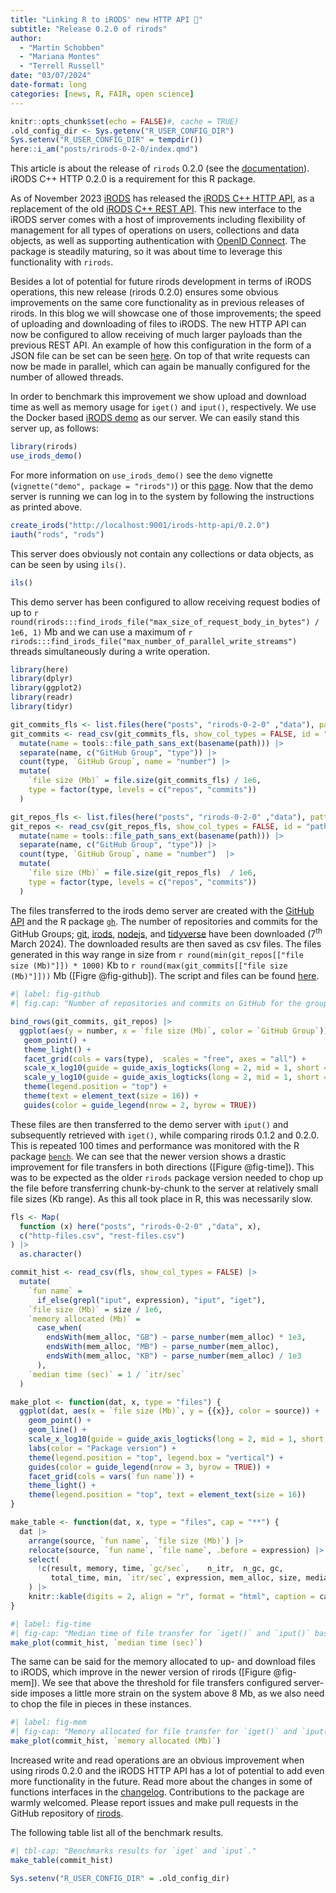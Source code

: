 ```yaml
---
title: "Linking R to iRODS' new HTTP API 🥳"
subtitle: "Release 0.2.0 of rirods"
author: 
  - "Martin Schobben"
  - "Mariana Montes"
  - "Terrell Russell"
date: "03/07/2024"
date-format: long
categories: [news, R, FAIR, open science]
---
```


```r
knitr::opts_chunk$set(echo = FALSE)#, cache = TRUE)
.old_config_dir <- Sys.getenv("R_USER_CONFIG_DIR")
Sys.setenv("R_USER_CONFIG_DIR" = tempdir())
here::i_am("posts/rirods-0-2-0/index.qmd")
```

::: {.callout-note}
This article is about the release of `rirods` 0.2.0 (see the [documentation](http://rirods.irods4r.org)). iRODS C++ HTTP 0.2.0 is a requirement for this R package.
:::

As of November 2023 [iRODS](https://irods.org) has released the [iRODS C++ HTTP API](https://irods.org/2023/11/initial-release-of-the-irods-http-api/), as a replacement of the old [iRODS C++ REST API](https://github.com/irods/irods_client_rest_cpp). This new interface to the iRODS server comes with a host of improvements including flexibility of management for all types of operations on users, collections and data objects, as well as supporting authentication with [OpenID Connect](https://openid.net/developers/how-connect-works/). The package is steadily maturing, so it was about time to leverage this functionality with `rirods`.

Besides a lot of potential for future rirods development in terms of iRODS operations, this new release (rirods 0.2.0) ensures some obvious improvements on the same core functionality as in previous releases of rirods. In this blog we will showcase one of those improvements; the speed of uploading and downloading of files to iRODS. The new HTTP API can now be configured to allow receiving of much larger payloads than the previous REST API. An example of how this configuration in the form of a JSON file can be set can be seen [here](https://github.com/irods/irods_demo/blob/main/irods_client_http_api/config.json). On top of that write requests can now be made in parallel, which can again be manually configured for the number of allowed threads.

In order to benchmark this improvement we show upload and download time as well as memory usage for `iget()` and `iput()`, respectively. We use the Docker based [iRODS demo](https://github.com/irods/irods_demo) as our server. We can easily stand this server up, as follows:

```r
library(rirods)
use_irods_demo()
```

For more information on `use_irods_demo()` see the `demo` vignette (`vignette("demo", package = "rirods")`) or this [page](https://rirods.irods4r.org/articles/demo.html). Now that the demo server is running we can log in to the system by following the instructions as printed above.

```r
create_irods("http://localhost:9001/irods-http-api/0.2.0") 
iauth("rods", "rods")
```

This server does obviously not contain any collections or data objects, as can be seen by using `ils()`.

```r
ils()
```

This demo server has been configured to allow receiving request bodies of up to `r round(rirods:::find_irods_file("max_size_of_request_body_in_bytes") / 1e6, 1)` Mb and we can use a maximum of `r rirods:::find_irods_file("max_number_of_parallel_write_streams")` threads simultaneously during a write operation.

```r
library(here)
library(dplyr)
library(ggplot2)
library(readr)
library(tidyr)
```


```r
git_commits_fls <- list.files(here("posts", "rirods-0-2-0" ,"data"), pattern = "_commits", full.names = TRUE)
git_commits <- read_csv(git_commits_fls, show_col_types = FALSE, id = "path") |> 
  mutate(name = tools::file_path_sans_ext(basename(path))) |> 
  separate(name, c("GitHub Group", "type")) |> 
  count(type, `GitHub Group`, name = "number") |> 
  mutate(
    `file size (Mb)` = file.size(git_commits_fls) / 1e6,
    type = factor(type, levels = c("repos", "commits"))
  )

git_repos_fls <- list.files(here("posts", "rirods-0-2-0" ,"data"), pattern = "_repos", full.names = TRUE)
git_repos <- read_csv(git_repos_fls, show_col_types = FALSE, id = "path") |> 
  mutate(name = tools::file_path_sans_ext(basename(path))) |> 
  separate(name, c("GitHub Group", "type")) |> 
  count(type, `GitHub Group`, name = "number")  |> 
  mutate(
    `file size (Mb)` = file.size(git_repos_fls)  / 1e6,
    type = factor(type, levels = c("repos", "commits"))
  )

```

The files transferred to the irods demo server are created with the [GitHub API](https://docs.github.com/en/rest?apiVersion=2022-11-28) and the R package [`gh`](https://gh.r-lib.org/).  The number of repositories and commits for the GitHub Groups; [git](https://github.com/git), [irods](https://github.com/irods), [nodejs](https://github.com/nodejs), and [tidyverse](https://github.com/tidyverse) have been downloaded (7^th^ March 2024). The downloaded results are then saved as csv files. The files generated in this way range in size from `r round(min(git_repos[["file size (Mb)"]]) * 1000)` Kb to `r round(max(git_commits[["file size (Mb)"]]))` Mb ([Figre @fig-github]). The script and files can be found [here](https://github.com/FAIReLABS/iRODS4R/tree/main/posts/rirods-0-2-0).

```r
#| label: fig-github 
#| fig.cap: "Number of repositories and commits on GitHub for the groups git, irods, nodejs, and tidyverse."

bind_rows(git_commits, git_repos) |> 
  ggplot(aes(y = number, x = `file size (Mb)`, color = `GitHub Group`)) +
   geom_point() +
   theme_light() +
   facet_grid(cols = vars(type),  scales = "free", axes = "all") +
   scale_x_log10(guide = guide_axis_logticks(long = 2, mid = 1, short = 0.5))+
   scale_y_log10(guide = guide_axis_logticks(long = 2, mid = 1, short = 0.5)) +
   theme(legend.position = "top") +
   theme(text = element_text(size = 16)) +
   guides(color = guide_legend(nrow = 2, byrow = TRUE)) 
```

These files are then transferred to the demo server with `iput()` and subsequently retrieved with `iget()`, while comparing rirods 0.1.2 and 0.2.0. This is repeated 100 times and performance was monitored with the R package [`bench`](https://bench.r-lib.org/). We can see that the newer version shows a drastic improvement for file transfers in both directions ([Figure @fig-time]). This was to be expected as the older `rirods` package version needed to chop up the file before transferring chunk-by-chunk to the server at relatively small file sizes (Kb range). As this all took place in R, this was necessarily slow.


```r
fls <- Map(
  function (x) here("posts", "rirods-0-2-0" ,"data", x),
  c("http-files.csv", "rest-files.csv")
) |>  
  as.character() 

commit_hist <- read_csv(fls, show_col_types = FALSE) |>
  mutate(
    `fun name` =
      if_else(grepl("iput", expression), "iput", "iget"),
    `file size (Mb)` = size / 1e6,
    `memory allocated (Mb)` =
      case_when(
        endsWith(mem_alloc, "GB") ~ parse_number(mem_alloc) * 1e3,
        endsWith(mem_alloc, "MB") ~ parse_number(mem_alloc),
        endsWith(mem_alloc, "KB") ~ parse_number(mem_alloc) / 1e3
      ),
    `median time (sec)` = 1 / `itr/sec`
  ) 

make_plot <- function(dat, x, type = "files") {
  ggplot(dat, aes(x = `file size (Mb)`, y = {{x}}, color = source)) +
    geom_point() +
    geom_line() +
    scale_x_log10(guide = guide_axis_logticks(long = 2, mid = 1, short = 0.5)) +
    labs(color = "Package version") + 
    theme(legend.position = "top", legend.box = "vertical") +
    guides(color = guide_legend(nrow = 3, byrow = TRUE)) +
    facet_grid(cols = vars(`fun name`)) +
    theme_light() +
    theme(legend.position = "top", text = element_text(size = 16))
}

make_table <- function(dat, x, type = "files", cap = "**") {
  dat |>  
    arrange(source, `fun name`, `file size (Mb)`) |> 
    relocate(source, `fun name`, `file name`, .before = expression) |> 
    select(
      !c(result, memory, time, `gc/sec`,	n_itr,	n_gc, gc, 
         total_time, min, `itr/sec`, expression, mem_alloc, size, median), 
    ) |> 
    knitr::kable(digits = 2, align = "r", format = "html", caption = cap)
}
```


```r
#| label: fig-time
#| fig-cap: "Median time of file transfer for `iget()` and `iput()` based on `bench`."
make_plot(commit_hist, `median time (sec)`)
```

The same can be said for the memory allocated to up- and download files to iRODS, which improve in the newer version of rirods ([Figure @fig-mem]). We see that above the threshold for file transfers configured server-side imposes a little more strain on the system above 8 Mb, as we also need to chop the file in pieces in these instances.

```r
#| label: fig-mem
#| fig-cap: "Memory allocated for file transfer for `iget()` and `iput()` based on `bench`."
make_plot(commit_hist, `memory allocated (Mb)`)
```

Increased write and read operations are an obvious improvement when using rirods 0.2.0 and the iRODS HTTP API has a lot of potential to add even more functionality in the future. Read more about the changes in some of functions interfaces in the [changelog](https://rirods.irods4r.org/news/index.html). Contributions to the package are warmly welcomed. Please report issues and make pull requests in the GitHub repository of [rirods](https://github.com/irods/irods_client_library_rirods).

The following table list all of the benchmark results.

```r
#| tbl-cap: "Benchmarks results for `iget` and `iput`."
make_table(commit_hist)
```

```r
Sys.setenv("R_USER_CONFIG_DIR" = .old_config_dir)
```
